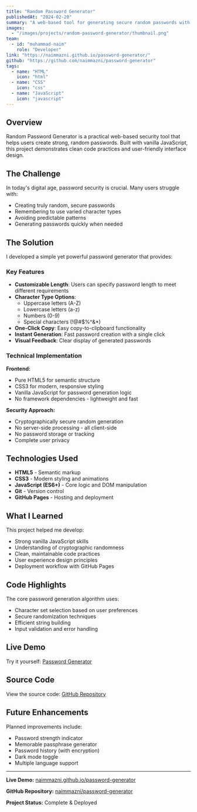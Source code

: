 ```yaml
---
title: "Random Password Generator"
publishedAt: "2024-02-20"
summary: "A web-based tool for generating secure random passwords with customizable options for length and character types."
images:
  - "/images/projects/random-password-generator/thumbnail.png"
team:
  - id: "muhammad-naim"
    role: "Developer"
link: "https://naimmazni.github.io/password-generator/"
github: "https://github.com/naimmazni/password-generator"
tags:
  - name: "HTML"
    icon: "html"
  - name: "CSS"
    icon: "css"
  - name: "JavaScript"
    icon: "javascript"
---
```


## Overview

Random Password Generator is a practical web-based security tool that helps users create strong, random passwords. Built with vanilla JavaScript, this project demonstrates clean code practices and user-friendly interface design.

## The Challenge

In today's digital age, password security is crucial. Many users struggle with:

- Creating truly random, secure passwords
- Remembering to use varied character types
- Avoiding predictable patterns
- Generating passwords quickly when needed

## The Solution

I developed a simple yet powerful password generator that provides:

### Key Features

- **Customizable Length**: Users can specify password length to meet different requirements
- **Character Type Options**:
  - Uppercase letters (A-Z)
  - Lowercase letters (a-z)
  - Numbers (0-9)
  - Special characters (!@#$%^&\*)
- **One-Click Copy**: Easy copy-to-clipboard functionality
- **Instant Generation**: Fast password creation with a single click
- **Visual Feedback**: Clear display of generated passwords

### Technical Implementation

**Frontend:**

- Pure HTML5 for semantic structure
- CSS3 for modern, responsive styling
- Vanilla JavaScript for password generation logic
- No framework dependencies - lightweight and fast

**Security Approach:**

- Cryptographically secure random generation
- No server-side processing - all client-side
- No password storage or tracking
- Complete user privacy

## Technologies Used

- **HTML5** - Semantic markup
- **CSS3** - Modern styling and animations
- **JavaScript (ES6+)** - Core logic and DOM manipulation
- **Git** - Version control
- **GitHub Pages** - Hosting and deployment

## What I Learned

This project helped me develop:

- Strong vanilla JavaScript skills
- Understanding of cryptographic randomness
- Clean, maintainable code practices
- User experience design principles
- Deployment workflow with GitHub Pages

## Code Highlights

The core password generation algorithm uses:

- Character set selection based on user preferences
- Secure randomization techniques
- Efficient string building
- Input validation and error handling

## Live Demo

Try it yourself: [Password Generator](https://naimmazni.github.io/password-generator/)

## Source Code

View the source code: [GitHub Repository](https://github.com/naimmazni/password-generator)

## Future Enhancements

Planned improvements include:

- Password strength indicator
- Memorable passphrase generator
- Password history (with encryption)
- Dark mode toggle
- Multiple language support

---

**Live Demo:** [naimmazni.github.io/password-generator](https://naimmazni.github.io/password-generator/)

**GitHub Repository:** [naimmazni/password-generator](https://github.com/naimmazni/password-generator)

**Project Status:** Complete & Deployed
